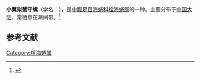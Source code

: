 {{Speciesbox
| name = 小翼拟蟹守螺
| image = 
| image_width = 
| genus = Cerithidea
| species = microptera
| authority = (Kiener)
}}
'''小翼拟蟹守螺'''（学名：''{{lang|la|Cerithidea microptera}}''），是[[中腹足目|中腹足目]][[海蜷科|海蜷科]][[栓海蜷属|栓海蜷属]]的一种。主要分布于[[中国大陆|中国大陆]]，常栖息在潮间带。<ref>{{cite web|url=http://shell.sinica.edu.tw/chinese/shellbase_detail.php?science_no=5688|title=国际贝库：小翼拟蟹守螺|publisher=台湾贝类资料库|accessdate=2009-08-11|archive-date=2016-03-04|archive-url=https://web.archive.org/web/20160304112103/http://shell.sinica.edu.tw/chinese/shellbase_detail.php?science_no=5688|dead-url=no}}</ref>

== 参考文献 ==
{{reflist}}
{{Taxonbar|from=Q5064279}}

[[Category:栓海蜷属|Category:栓海蜷属]]